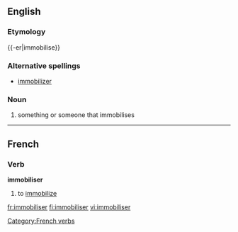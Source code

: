 ==English==

===Etymology===
{{-er|immobilise}}

===Alternative spellings===
* [[immobilizer]]

===Noun===
{{wikipedia}}
{{en-noun}}

# something or someone that immobilises

----

==French==

===Verb===
'''immobiliser'''

# to [[immobilize]]

[[Category:French verbs]]

[[fr:immobiliser]]
[[fi:immobiliser]]
[[vi:immobiliser]]